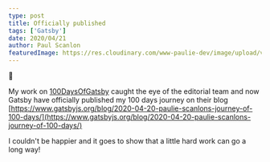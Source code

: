 ```yaml
---
type: post
title: Officially published
tags: ['Gatsby']
date: 2020/04/21
author: Paul Scanlon
featuredImage: https://res.cloudinary.com/www-paulie-dev/image/upload/v1595915591/paulie.dev/2020/04/officially-published_gsc40b.jpg
---
```


🎉

My work on [100DaysOfGatsby](/posts/2020/01/100DaysOfGatsby/) caught the eye of the editorial team and now Gatsby have
officially published my 100 days journey on their blog
[https://www.gatsbyjs.org/blog/2020-04-20-paulie-scanlons-journey-of-100-days/](https://www.gatsbyjs.org/blog/2020-04-20-paulie-scanlons-journey-of-100-days/)

I couldn't be happier and it goes to show that a little hard work can go a long way!
